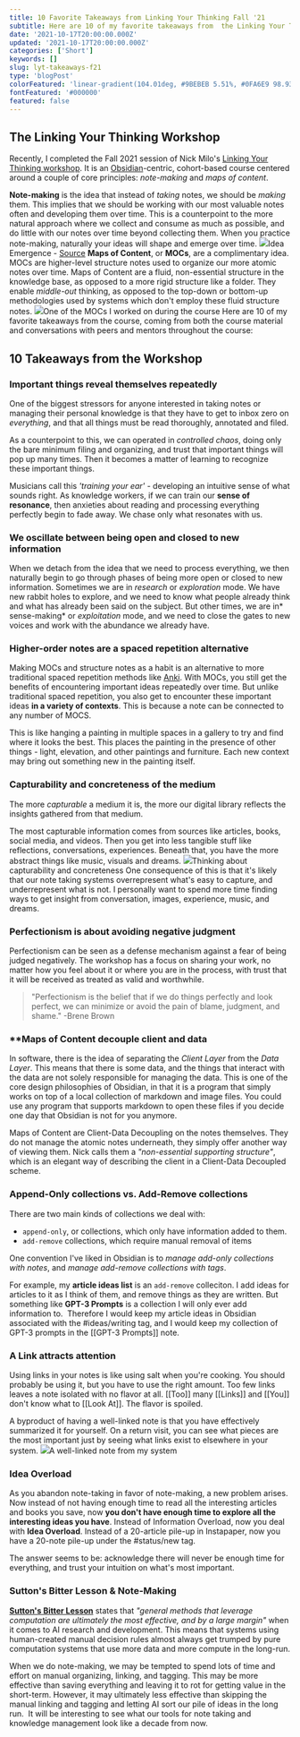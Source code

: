 ```yaml
---
title: 10 Favorite Takeaways from Linking Your Thinking Fall '21
subtitle: Here are 10 of my favorite takeaways from  the Linking Your Thinking Workshop, Fall '21.
date: '2021-10-17T20:00:00.000Z'
updated: '2021-10-17T20:00:00.000Z'
categories: ['Short']
keywords: []
slug: lyt-takeaways-f21
type: 'blogPost'
colorFeatured: 'linear-gradient(104.01deg, #9BEBEB 5.51%, #0FA6E9 98.93%)'
fontFeatured: '#000000'
featured: false
---
```


## The Linking Your Thinking Workshop

Recently, I completed the Fall 2021 session of Nick Milo's [Linking Your Thinking workshop](https://www.linkingyourthinking.com/). It is an [Obsidian](https://obsidian.md/)-centric, cohort-based course centered around a couple of core principles: _note-making_ and _maps of content_.

**Note-making** is the idea that instead of _taking_ notes, we should be _making_ them. This implies that we should be working with our most valuable notes often and developing them over time. This is a counterpoint to the more natural approach where we collect and consume as much as possible, and do little with our notes over time beyond collecting them. When you practice note-making, naturally your ideas will shape and emerge over time.
![](__GHOST_URL__/content/images/2021/10/image-7.png)Idea Emergence - [Source](https://www.linkingyourthinking.com/) **Maps of Content**, or **MOCs**, are a complimentary idea. MOCs are higher-level structure notes used to organize our more atomic notes over time. Maps of Content are a fluid, non-essential structure in the knowledge base, as opposed to a more rigid structure like a folder. They enable _middle-out_ thinking, as opposed to the top-down or bottom-up methodologies used by systems which don't employ these fluid structure notes.
![](__GHOST_URL__/content/images/2021/10/image-3.png)One of the MOCs I worked on during the course
Here are 10 of my favorite takeaways from the course, coming from both the course material and conversations with peers and mentors throughout the course:

## **10 Takeaways from the Workshop**

### **Important things reveal themselves repeatedly**

One of the biggest stressors for anyone interested in taking notes or managing their personal knowledge is that they have to get to inbox zero on _everything_, and that all things must be read thoroughly, annotated and filed.

As a counterpoint to this, we can operated in _controlled chaos_, doing only the bare minimum filing and organizing, and trust that important things will pop up many times. Then it becomes a matter of learning to recognize these important things.

Musicians call this _'training your ear'_ - developing an intuitive sense of what sounds right. As knowledge workers, if we can train our **sense of resonance**, then anxieties about reading and processing everything perfectly begin to fade away. We chase only what resonates with us.

### **We oscillate between being open and closed to new information**

When we detach from the idea that we need to process everything, we then naturally begin to go through phases of being more open or closed to new information. Sometimes we are in _research_ or _exploration_ mode. We have new rabbit holes to explore, and we need to know what people already think and what has already been said on the subject. But other times, we are in* sense-making* or _exploitation_ mode, and we need to close the gates to new voices and work with the abundance we already have.

### **Higher-order notes are a spaced repetition alternative**

Making MOCs and structure notes as a habit is an alternative to more traditional spaced repetition methods like [Anki](https://apps.ankiweb.net/). With MOCs, you still get the benefits of encountering important ideas repeatedly over time. But unlike traditional spaced repetition, you also get to encounter these important ideas **in a variety of contexts**. This is because a note can be connected to any number of MOCS.

This is like hanging a painting in multiple spaces in a gallery to try and find where it looks the best. This places the painting in the presence of other things - light, elevation, and other paintings and furniture. Each new context may bring out something new in the painting itself.

### **Capturability and concreteness of the medium**

The more _capturable_ a medium it is, the more our digital library reflects the insights gathered from that medium.

The most capturable information comes from sources like articles, books, social media, and videos. Then you get into less tangible stuff like reflections, conversations, experiences. Beneath that, you have the more abstract things like music, visuals and dreams.
![](__GHOST_URL__/content/images/2021/10/image-4.png)Thinking about capturability and concreteness
One consequence of this is that it's likely that our note taking systems overrepresent what's easy to capture, and underrepresent what is not. I personally want to spend more time finding ways to get insight from conversation, images, experience, music, and dreams.

### **Perfectionism is about avoiding negative judgment**

Perfectionism can be seen as a defense mechanism against a fear of being judged negatively. The workshop has a focus on sharing your work, no matter how you feel about it or where you are in the process, with trust that it will be received as treated as valid and worthwhile.

> "Perfectionism is the belief that if we do things perfectly and look perfect, we can minimize or avoid the pain of blame, judgment, and shame."
> -Brene Brown

### **Maps of Content **decouple client and data**

In software, there is the idea of separating the _Client Layer_ from the _Data Layer_. This means that there is some data, and the things that interact with the data are not solely responsible for managing the data. This is one of the core design philosophies of Obsidian, in that it is a program that simply works on top of a local collection of markdown and image files. You could use any program that supports markdown to open these files if you decide one day that Obsidian is not for you anymore.

Maps of Content are Client-Data Decoupling on the notes themselves. They do not manage the atomic notes underneath, they simply offer another way of viewing them. Nick calls them a _"non-essential supporting structure"_, which is an elegant way of describing the client in a Client-Data Decoupled scheme.

### **Append-Only collections vs. Add-Remove collections**

There are two main kinds of collections we deal with:

- `append-only`, or collections, which only have information added to them.
- `add-remove` collections, which require manual removal of items

One convention I've liked in Obsidian is to _manage add-only collections with notes_, and _manage add-remove collections with tags_.

For example, my **article ideas list** is an `add-remove` colleciton. I add ideas for articles to it as I think of them, and remove things as they are written. But something like **GPT-3 Prompts** is a collection I will only ever add information to.  Therefore I would keep my article ideas in Obsidian associated with the #ideas/writing tag, and I would keep my collection of GPT-3 prompts in the [[GPT-3 Prompts]] note.

### **A Link attracts attention**

Using links in your notes is like using salt when you're cooking. You should probably be using it, but you have to use the right amount. Too few links leaves a note isolated with no flavor at all. [[Too]] many [[Links]] and [[You]] don't know what to [[Look At]]. The flavor is spoiled.

A byproduct of having a well-linked note is that you have effectively summarized it for yourself. On a return visit, you can see what pieces are the most important just by seeing what links exist to elsewhere in your system.
![](__GHOST_URL__/content/images/2021/10/image-8.png)A well-linked note from my system

### **Idea Overload**

As you abandon note-taking in favor of note-making, a new problem arises. Now instead of not having enough time to read all the interesting articles and books you save, now **you don't have enough time to explore all the interesting ideas you have**. Instead of Information Overload, now you deal with **Idea Overload**. Instead of a 20-article pile-up in Instapaper, now you have a 20-note pile-up under the #status/new tag.

The answer seems to be: acknowledge there will never be enough time for everything, and trust your intuition on what's most important.

### **Sutton's Bitter Lesson & **N**ote**-M**aking**

**[Sutton's Bitter Lesson](http://www.incompleteideas.net/IncIdeas/BitterLesson.html)** states that _"general methods that leverage computation are ultimately the most effective, and by a large margin"_ when it comes to AI research and development. This means that systems using human-created manual decision rules almost always get trumped by pure computation systems that use more data and more compute in the long-run.

When we do note-making, we may be tempted to spend lots of time and effort on manual organizing, linking, and tagging. This may be more effective than saving everything and leaving it to rot for getting value in the short-term. However, it may ultimately less effective than skipping the manual linking and tagging and letting AI sort our pile of ideas in the long run.  It will be interesting to see what our tools for note taking and knowledge management look like a decade from now.
